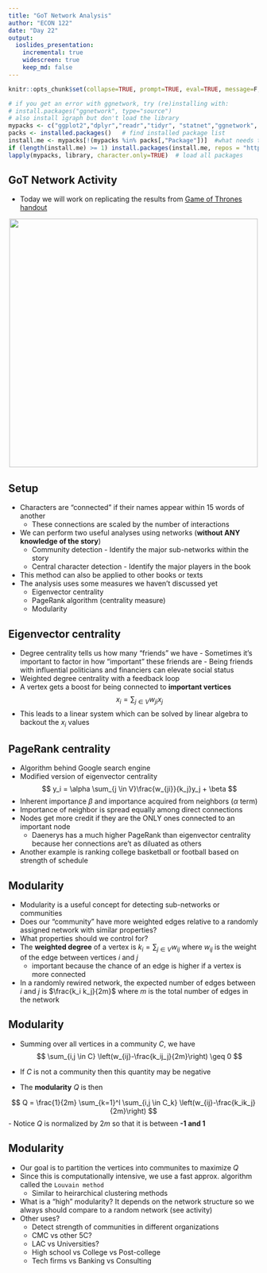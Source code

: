 ```yaml
---
title: "GoT Network Analysis"
author: "ECON 122"
date: "Day 22"
output: 
  ioslides_presentation:
    incremental: true
    widescreen: true
    keep_md: false
---
```


```r
knitr::opts_chunk$set(collapse=TRUE, prompt=TRUE, eval=TRUE, message=F, include=T,comment=NULL, warning=FALSE, error=TRUE, fig.width = 9)
```


```r
# if you get an error with ggnetwork, try (re)installing with:
# install.packages("ggnetwork", type="source")
# also install igraph but don't load the library
mypacks <- c("ggplot2","dplyr","readr","tidyr", "statnet","ggnetwork", "intergraph", "gridExtra")  # what packages are needed?
packs <- installed.packages()   # find installed package list
install.me <- mypacks[!(mypacks %in% packs[,"Package"])]  #what needs to be installed?
if (length(install.me) >= 1) install.packages(install.me, repos = "http://cran.us.r-project.org")   # install (if needed)
lapply(mypacks, library, character.only=TRUE)  # load all packages
```




## GoT Network Activity {.build}

- Today we will work on replicating the results from [Game of Thrones handout](https://www.maa.org/sites/default/files/pdf/Mathhorizons/NetworkofThrones%20%281%29.pdf)

<center>

<img src="img/GoT_network.png" height=500>

</center>


## Setup {.build}

- Characters are "connected" if their names appear within 15 words of another
    - These connections are scaled by the number of interactions
- We can perform two useful analyses using networks (**without ANY knowledge of the story**)
    + Community detection - Identify the major sub-networks within the story
    + Central character detection - Identify the major players in the book
  
- This method can also be applied to other books or texts
- The analysis uses some measures we haven't discussed yet
    - Eigenvector centrality
    - PageRank algorithm (centrality measure)
    - Modularity
    
## Eigenvector centrality {.build}

- Degree centrality tells us how many "friends" we have
      - Sometimes it's important to factor in how "important" these friends are
      - Being friends with influential politicians and financiers can elevate social status
- Weighted degree centrality with a feedback loop
- A vertex gets a boost for being connected to **important vertices**
$$
x_i=\sum_{j \in V} w_{ji}x_j
$$
- This leads to a linear system which can be solved by linear algebra to backout the $x_i$ values

## PageRank centrality {.build}

- Algorithm behind Google search engine
- Modified version of eigenvector centrality 
$$
y_i = \alpha \sum_{j \in V}\frac{w_{ji}}{k_j}y_j + \beta
$$
- Inherent importance $\beta$ and importance acquired from neighbors ($\alpha$ term)
- Importance of neighbor is spread equally among direct connections 
- Nodes get more credit if they are the ONLY ones connected to an important node
    - Daenerys has a much higher PageRank than eigenvector centrality because her connections are't as diluated as others
- Another example is ranking college basketball or football based on strength of schedule

## Modularity {.build}

- Modularity is a useful concept for detecting sub-networks or communities
- Does our "community" have more weighted edges relative to a randomly assigned network with similar properties?
- What properties should we control for?
- The **weighted degree** of a vertex is $k_i= \sum_{j \in V}w_{ij}$ where $w_{ij}$ is the weight of the edge between vertices $i$ and $j$
    -  important because the chance of an edge is higher if a vertex is more connected
- In a randomly rewired network,  the expected number of edges between $i$ and $j$ is $\frac{k_i k_j}{2m}$ where $m$ is the total number of edges in the network

## Modularity {.build}

- Summing over all vertices in a community $C$, we have
$$
\sum_{i,j \in C} \left(w_{ij}-\frac{k_ij_j}{2m}\right) \geq 0
$$
- If $C$ is not a community then this quantity may be negative

- The **modularity** $Q$ is then 

$$
Q = \frac{1}{2m} \sum_{k=1}^l \sum_{i,j \in C_k} \left(w_{ij}-\frac{k_ik_j}{2m}\right)
$$
- Notice $Q$ is normalized by $2m$ so that it is between **-1 and 1**

## Modularity {.build}

- Our goal is to partition the vertices into communites to maximize $Q$
- Since this is computationally intensive, we use a fast approx. algorithm called the `Louvain method`
    - Similar to heirarchical clustering methods
- What is a "high" modularity? It depends on the network structure so we always should compare to a random network (see activity)
- Other uses?
    - Detect strength of communities in different organizations
    - CMC vs other 5C?
    - LAC vs Universities? 
    - High school vs College vs Post-college
    - Tech firms vs Banking vs Consulting 

